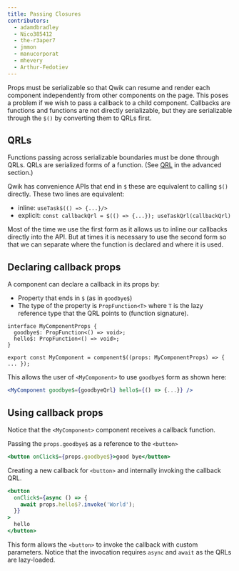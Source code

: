 ```yaml
---
title: Passing Closures
contributors:
  - adamdbradley
  - Nico385412
  - the-r3aper7
  - jmmon
  - manucorporat
  - mhevery
  - Arthur-Fedotiev
---
```


Props must be serializable so that Qwik can resume and render each component independently from other components on the page. This poses a problem if we wish to pass a callback to a child component. Callbacks are functions and functions are not directly serializable, but they are serializable through the `$()` by converting them to QRLs first.

## QRLs

Functions passing across serializable boundaries must be done through QRLs. QRLs are serialized forms of a function. (See [QRL](/docs/(qwik)/advanced/qrl/index.mdx) in the advanced section.)

Qwik has convenience APIs that end in `$` these are equivalent to calling `$()` directly. These two lines are equivalent:

- inline: `useTask$(() => {...}/>`
- explicit: `const callbackQrl = $(() => {...}); useTaskQrl(callbackQrl)`

Most of the time we use the first form as it allows us to inline our callbacks directly into the API. But at times it is necessary to use the second form so that we can separate where the function is declared and where it is used.

## Declaring callback props

A component can declare a callback in its props by:

- Property that ends in `$` (as in `goodbye$`)
- The type of the property is `PropFunction<T>` where `T` is the lazy reference type that the QRL points to (function signature).

```tsx
interface MyComponentProps {
  goodbye$: PropFunction<() => void>;
  hello$: PropFunction<() => void>;
}

export const MyComponent = component$((props: MyComponentProps) => { ... });
```

This allows the user of `<MyComponent>` to use `goodbye$` form as shown here:

```jsx
<MyComponent goodbye$={goodbyeQrl} hello$={() => {...}} />
```

## Using callback props

Notice that the `<MyComponent>` component receives a callback function.

Passing the `props.goodbye$` as a reference to the `<button>`

```jsx
<button onClick$={props.goodbye$}>good bye</button>
```

Creating a new callback for `<button>` and internally invoking the callback QRL.

```jsx
<button
  onClick$={async () => {
    await props.hello$?.invoke('World');
  }}
>
  hello
</button>
```

This form allows the `<button>` to invoke the callback with custom parameters. Notice that the invocation requires `async` and `await` as the QRLs are lazy-loaded.

